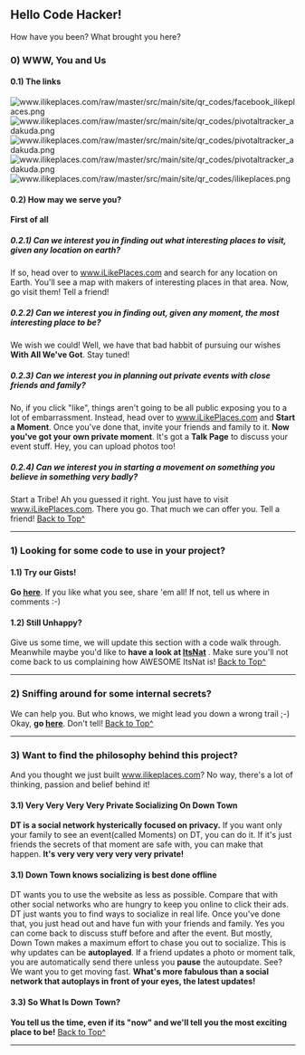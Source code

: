 {{TOC right}}

== Hello Code Hacker! ==
How have you been? What brought you here?
=== 0) WWW, You and Us ===
==== 0.1) The links ====
[[File:www.ilikeplaces.com/raw/master/src/main/site/qr_codes/facebook_ilikeplaces.png]]
[[File:www.ilikeplaces.com/raw/master/src/main/site/qr_codes/pivotaltracker_adakuda.png]]
[[File:www.ilikeplaces.com/raw/master/src/main/site/qr_codes/pivotaltracker_adakuda.png]]
[[File:www.ilikeplaces.com/raw/master/src/main/site/qr_codes/pivotaltracker_adakuda.png]]
[[File:www.ilikeplaces.com/raw/master/src/main/site/qr_codes/ilikeplaces.png]]
==== 0.2) How may we serve you? ====
'''First of all'''
===== 0.2.1) Can we interest you in finding out what interesting places to visit, given any location on earth? =====
If so, head over to [http://www.ilikeplaces.com www.iLikePlaces.com] and search for any location on Earth.
You'll see a map with makers of interesting places in that area. Now, go visit them! Tell a friend!
===== 0.2.2) Can we interest you in finding out, given any moment, the most interesting place to be? =====
We wish we could! Well, we have that bad habbit of pursuing our wishes '''With All We've Got'''. Stay tuned!
===== 0.2.3) Can we interest you in planning out private events with close friends and family? =====
No, if you click "like", things aren't going to be all public exposing you to a lot of embarrassment.
Instead, head over to [http://www.ilikeplaces.com www.iLikePlaces.com] and '''Start a Moment'''.
Once you've done that, invite your friends and family to it.
'''Now you've got your own private moment'''. It's got a '''Talk Page''' to discuss your event stuff.
Hey, you can upload photos too!
===== 0.2.4) Can we interest you in starting a movement on something you believe in something very badly? =====
Start a Tribe! Ah you guessed it right. You just have to visit  [http://www.ilikeplaces.com www.iLikePlaces.com].
There you go. That much we can offer you. Tell a friend!
[[#Hello_Code_Hacker|Back to Top^]]
----
=== 1) Looking for some code to use in your project? ===
==== 1.1) Try our Gists! ====
'''Go [https://gist.github.com/ravindranathakila here]'''. If you like what you see, share 'em all! If not, tell us where in comments :-)
==== 1.2) Still Unhappy? ====
Give us some time, we will update this section with a code walk through. Meanwhile maybe you'd like to '''have a look at [http://www.innowhere.com:8080/itsnat/feashow_servlet?itsnat_doc_name=feashow.main ItsNat]''' .
Make sure you'll not come back to us complaining how AWESOME ItsNat is!
[[#Hello_Code_Hacker|Back to Top^]]
----
=== 2) Sniffing around for some internal secrets? ===
We can help you. But who knows, we might lead you down a wrong trail ;-)
Okay, '''go [https://www.pivotaltracker.com/projects/304913 here]'''. Don't tell!
[[#Hello_Code_Hacker|Back to Top^]]
----
=== 3) Want to find the philosophy behind this project? ===
And you thought we just built [http://www.ilikeplaces.com www.ilikeplaces.com]? No way, there's a lot of thinking, passion and belief behind it!
==== 3.1) Very Very Very Very Private Socializing On Down Town ====
'''DT is a social network hysterically focused on privacy.'''
If you want only your family to see an event(called Moments) on DT, you can do it.
If it's just friends the secrets of that moment are safe with, you can make that happen.
'''It's very very very very very private!'''
==== 3.1) Down Town knows socializing is best done offline ====
DT wants you to use the website as less as possible.
Compare that with other social networks who are hungry to keep you online to click their ads.
DT just wants you to find ways to socialize in real life.
Once you've done that, you just head out and have fun with your friends and family.
Yes you can come back to discuss stuff before and after the event.
But mostly, Down Town makes a maximum effort to chase you out to socialize.
This is why updates can be '''autoplayed'''.
If a friend updates a photo or moment talk, you are automatically send there unless you '''pause''' the autoupdate.
See? We want you to get moving fast.
'''What's more fabulous than a social network that autoplays in front of your eyes, the latest updates!'''
==== 3.3) So What Is Down Town? ====
'''You tell us the time, even if its "now" and we'll tell you the most exciting place to be!'''
[[#Hello_Code_Hacker|Back to Top^]]
----
